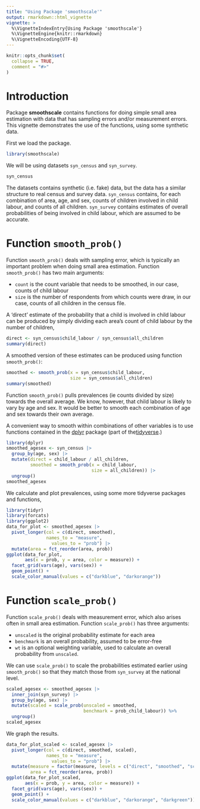 ```yaml
---
title: "Using Package 'smoothscale'"
output: rmarkdown::html_vignette
vignette: >
  %\VignetteIndexEntry{Using Package 'smoothscale'}
  %\VignetteEngine{knitr::rmarkdown}
  %\VignetteEncoding{UTF-8}
---
```


```r
knitr::opts_chunk$set(
  collapse = TRUE,
  comment = "#>"
)
```

# Introduction

Package **smoothscale** contains functions for doing simple small area estimation with data that has sampling errors and/or measurement errors. This vignette demonstrates the use of the functions, using some synthetic data.

First we load the package.

```r
library(smoothscale)
```

We will be using datasets `syn_census` and `syn_survey`.

```r
syn_census
```
The datasets contains synthetic (i.e. fake) data, but the data has a similar structure to real census and survey data.  `syn_census` contains, for each combination of area, age, and sex, counts of children involved in child labour, and counts of all children. `syn_survey` contains estimates of overall probabilities of being involved in child labour, which are assumed to be accurate.

# Function `smooth_prob()`

Function `smooth_prob()` deals with sampling error, which is typically an important problem when doing small area estimation. Function `smooth_prob()` has two main arguments:

- `count` is the count variable that needs to be smoothed, in our case, counts of child labour
- `size` is the number of respondents from which counts were draw, in our case, counts of all children in the census file.

A 'direct' estimate of the probability that a child is involved in child labour can be produced by simply dividing each area's count of child labour by the number of children,
```r
direct <- syn_census$child_labour / syn_census$all_children
summary(direct)
```

A smoothed version of these estimates can be produced using function `smooth_prob()`:
```r
smoothed <- smooth_prob(x = syn_census$child_labour,
                        size = syn_census$all_children)
summary(smoothed)
```

Function `smooth_prob()` pulls prevalences (ie counts divided by size) towards the overall average. We know, however, that child labour is likely to vary by age and sex. It would be better to smooth each combination of age and sex towards their own average. 

A convenient way to smooth within combinations of other variables is to use functions contained in the [dplyr](https://dplyr.tidyverse.org) package (part of the[tidyverse](https://www.tidyverse.org).)

```r
library(dplyr)
smoothed_agesex <- syn_census |>
  group_by(age, sex) |>
  mutate(direct = child_labour / all_children,
         smoothed = smooth_prob(x = child_labour,
                                size = all_children)) |>
  ungroup()
smoothed_agesex
```

We calculate and plot prevalences, using some more tidyverse packages and functions,

```r
library(tidyr)
library(forcats)
library(ggplot2)
data_for_plot <- smoothed_agesex |>
  pivot_longer(col = c(direct, smoothed),
               names_to = "measure",
	             values_to = "prob") |>
  mutate(area = fct_reorder(area, prob))
ggplot(data_for_plot,
       aes(x = prob, y = area, color = measure)) +
  facet_grid(vars(age), vars(sex)) +
  geom_point() +
  scale_color_manual(values = c("darkblue", "darkorange"))
```


# Function `scale_prob()`

Function `scale_prob()` deals with measurement error, which also arises often in small area estimation. Function `scale_prob()` has three arguments:

- `unscaled` is the original probability estimate for each area
- `benchmark` is an overall probability, assumed to be error-free
- `wt` is an optional weighting variable, used to calculate an overall probability from `unscaled`.

We can use `scale_prob()` to scale the probabilities estimated earlier using `smooth_prob()` so that they match those from `syn_survey` at the national level.

```r
scaled_agesex <- smoothed_agesex |>
  inner_join(syn_survey) |>
  group_by(age, sex) |>
  mutate(scaled = scale_prob(unscaled = smoothed,
                             benchmark = prob_child_labour)) %>%
  ungroup()
scaled_agesex 
```

We graph the results.
```r
data_for_plot_scaled <- scaled_agesex |>
  pivot_longer(col = c(direct, smoothed, scaled),
               names_to = "measure",
	             values_to = "prob") |>
  mutate(measure = factor(measure, levels = c("direct", "smoothed", "scaled")),
         area = fct_reorder(area, prob))
ggplot(data_for_plot_scaled,
       aes(x = prob, y = area, color = measure)) +
  facet_grid(vars(age), vars(sex)) +
  geom_point() +
  scale_color_manual(values = c("darkblue", "darkorange", "darkgreen"))
```


